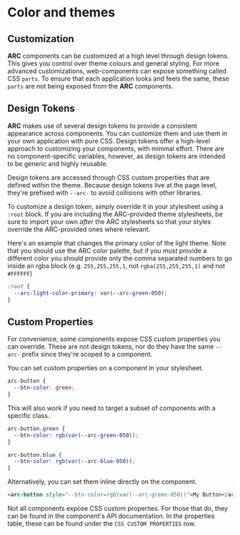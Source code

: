 # Color and themes

## Customization

**ARC** components can be customized at a high level through design tokens. This gives you control over theme colours and general styling. For more advanced customizations, web-components can expose something called CSS `parts`. To ensure that each application looks and feels the same, these `parts` are not being exposed from the **ARC** components.

## Design Tokens

**ARC** makes use of several design tokens to provide a consistent appearance across components. You can customize them and use them in your own application with pure CSS. Design tokens offer a high-level approach to customizing your components, with minimal effort. There are no component-specific variables, however, as design tokens are intended to be generic and highly reusable.

Design tokens are accessed through CSS custom properties that are defined within the theme. Because design tokens live at the page level, they're prefixed with `--arc-` to avoid collisions with other libraries.

To customize a design token, simply override it in your stylesheet using a `:root` block. If you are including the ARC-provided theme stylesheets, be sure to import your own _after_ the ARC stylesheets so that your styles override the ARC-provided ones where relevant.

Here's an example that changes the primary color of the light theme. Note that you should use the ARC color palette, but if you _must_ provide a different color you should provide only the comma separated numbers to go inside an rgba block (e.g. `255,255,255,1`, not `rgba(255,255,255,1)` and not `#FFFFFF`)

```css
:root {
  --arc-light-color-primary: var(--arc-green-050);
}
```

## Custom Properties

For convenience, some components expose CSS custom properties you can override. These are not design tokens, nor do they have the same `--arc-` prefix since they're scoped to a component.

You can set custom properties on a component in your stylesheet.

```css
arc-button {
  --btn-color: green;
}
```

This will also work if you need to target a subset of components with a specific class.

```css
arc-button.green {
  --btn-color: rgb(var(--arc-green-050));
}

arc-button.blue {
  --btn-color: rgb(var(--arc-blue-050));
}
```

Alternatively, you can set them inline directly on the component.

```html
<arc-button style="--btn-color=rgb(var(--arc-green-050))">My Button</arc-button>
```

Not all components expose CSS custom properties. For those that do, they can be found in the component's API documentation. In the properties table, these can be found under the `CSS CUSTOM PROPERTIES` row.
